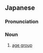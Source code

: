 ==Japanese==
{{ja-kanjitab|ねん|れい|そう|yomi=on}}

===Pronunciation===
{{ja-pron|ねんれいそう|y=on}}

===Noun===
{{ja-noun|ねんれいそう}}

# [[age group]] {{gloss|demographic grouping based on age}}